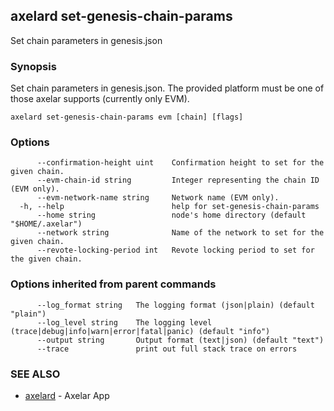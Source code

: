 ## axelard set-genesis-chain-params

Set chain parameters in genesis.json

### Synopsis

Set chain parameters in genesis.json. The provided platform must be one of those axelar supports (currently only EVM).

```
axelard set-genesis-chain-params evm [chain] [flags]
```

### Options

```
      --confirmation-height uint    Confirmation height to set for the given chain.
      --evm-chain-id string         Integer representing the chain ID (EVM only).
      --evm-network-name string     Network name (EVM only).
  -h, --help                        help for set-genesis-chain-params
      --home string                 node's home directory (default "$HOME/.axelar")
      --network string              Name of the network to set for the given chain.
      --revote-locking-period int   Revote locking period to set for the given chain.
```

### Options inherited from parent commands

```
      --log_format string   The logging format (json|plain) (default "plain")
      --log_level string    The logging level (trace|debug|info|warn|error|fatal|panic) (default "info")
      --output string       Output format (text|json) (default "text")
      --trace               print out full stack trace on errors
```

### SEE ALSO

- [axelard](/cli-docs/v0_32_0/axelard) - Axelar App
